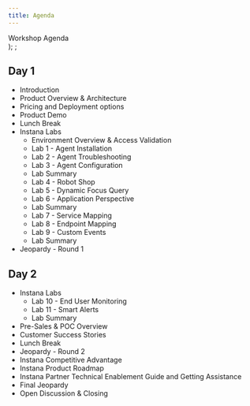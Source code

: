 ```yaml
---
title: Agenda
---
```

  <span>
    Workshop Agenda <br />
  </span>
);
;

##  Day 1
- Introduction 
- Product Overview & Architecture
- Pricing and Deployment options
- Product Demo
- Lunch Break 
- Instana Labs
   - Environment Overview & Access Validation  
   - Lab 1 - Agent Installation
   - Lab 2 - Agent Troubleshooting
   - Lab 3 - Agent Configuration
   - Lab Summary
   - Lab 4 - Robot Shop
   - Lab 5 - Dynamic Focus Query
   - Lab 6 - Application Perspective
   - Lab Summary 
   - Lab 7 - Service Mapping
   - Lab 8 - Endpoint Mapping
   - Lab 9 - Custom Events
   - Lab Summary
- Jeopardy - Round 1

##  Day 2
- Instana Labs   
   - Lab 10 - End User Monitoring
   - Lab 11 - Smart Alerts
   - Lab Summary   
- Pre-Sales & POC Overview
- Customer Success Stories
- Lunch Break
- Jeopardy - Round 2
- Instana Competitive Advantage
- Instana Product Roadmap 
- Instana Partner Technical Enablement Guide and Getting Assistance
- Final Jeopardy
- Open Discussion & Closing 